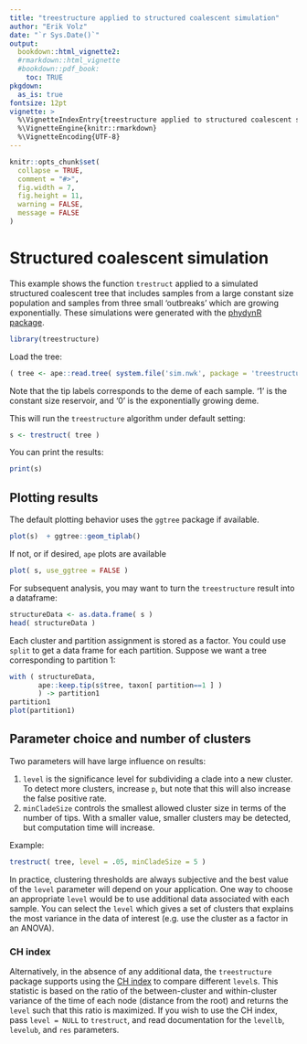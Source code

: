 ```yaml
---
title: "treestructure applied to structured coalescent simulation"
author: "Erik Volz"
date: "`r Sys.Date()`"
output: 
  bookdown::html_vignette2:
  #rmarkdown::html_vignette
  #bookdown::pdf_book:
    toc: TRUE
pkgdown:
  as_is: true
fontsize: 12pt
vignette: >
  %\VignetteIndexEntry{treestructure applied to structured coalescent simulation}
  %\VignetteEngine{knitr::rmarkdown}
  %\VignetteEncoding{UTF-8}
---
```


```r
knitr::opts_chunk$set(
  collapse = TRUE,
  comment = "#>",
  fig.width = 7,
  fig.height = 11,
  warning = FALSE, 
  message = FALSE
)
```


# Structured coalescent simulation 

This example shows the function `trestruct` applied to a simulated structured 
coalescent tree that includes samples from a large constant size population and 
samples from three small 'outbreaks' which are growing exponentially. 
These simulations were generated with the [phydynR package](https://emvolz-phylodynamics.github.io/phydynR). 

```r
library(treestructure)
```

Load the tree: 

```r
( tree <- ape::read.tree( system.file('sim.nwk', package = 'treestructure') ) ) 
```


Note that the tip labels corresponds to the deme of each sample. 
'1' is the constant size reservoir, and '0' is the exponentially growing deme. 


This will run the `treestructure` algorithm under default setting: 
```r
s <- trestruct( tree ) 
```

You can print the results: 

```r
print(s) 
```

## Plotting results

The default plotting behavior uses the `ggtree` package if available. 
```r
plot(s)  + ggtree::geom_tiplab() 
```

If not, or if desired, `ape` plots are available
```r
plot( s, use_ggtree = FALSE )
```


For subsequent analysis, you may want to turn the `treestructure` result into a 
dataframe: 
```r
structureData <- as.data.frame( s ) 
head( structureData )
```

Each cluster and partition assignment is stored as a factor. You could use `split` 
to get a data frame for each partition. 
Suppose we want a tree corresponding to partition 1: 
```r
with ( structureData, 
       ape::keep.tip(s$tree, taxon[ partition==1 ] ) 
       ) -> partition1
partition1
plot(partition1)
```


## Parameter choice and number of clusters

Two parameters will have large influence on results: 

1. `level` is the significance level for subdividing a clade into a new cluster. 
To detect more clusters, increase `p`, but note that this will also increase the 
false positive rate. 
2. `minCladeSize` controls the smallest allowed cluster size in terms of the 
number of tips. With a smaller value, smaller clusters may be detected, but 
computation time will increase. 

Example: 
```r
trestruct( tree, level = .05, minCladeSize = 5 )
```

In practice, clustering thresholds are always subjective and the best value of 
the `level` parameter will depend on your application. 
One way to choose an appropriate `level` would be to use additional data associated 
with each sample. You can select the `level` which gives a set of clusters that 
explains the most variance in the data of interest (e.g. use the cluster as a 
factor in an ANOVA). 

### CH index

Alternatively, in the absence of any additional data, the `treestructure` package 
supports using the [CH index](https://en.wikipedia.org/wiki/Calinski–Harabasz_index) 
to compare different `level`s. This statistic is based on the ratio of the 
between-cluster and within-cluster variance of the time of each node 
(distance from the root) and returns the `level` such that this ratio is maximized. 
If you wish to use the CH index, pass `level = NULL` to `trestruct`, and 
read documentation for the `levellb`, `levelub`, and `res` parameters. 
